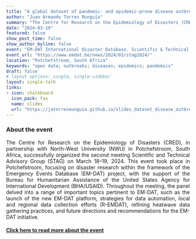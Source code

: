 ```yaml
---
title: "A global dataset of pandemic- and epidemic-prone disease outbreaks"
author: "Juan Armando Torres Munguía"
summary: "The Centre for Research on the Epidemiology of Disasters (CRED), in partnership with North-West University (NWU) in Potchefstroom, South Africa, successfully organized the second meeting Scientific and Technical Advisory Group (STAG) on March 18–19, 2024. This event took place in Potchefstroom, focusing on disaster research within the framework of the Emergency Events Database (EM-DAT) project, with the support of the Bureau for Humanitarian Assistance of the United States Agency for International Development (BHA/USAID). Throughout the meeting, the panel delved into a range of important topics pertinent to EM-DAT, such as the launch of the new EM-DAT platform, strategies for data automation, local and regional data collection efforts (R-EMDAT), refining heatwave data gathering practices, and future directions and recommendations for the EM-DAT initiative."
date: "2024-03-19"
featured: false
show_post_time: false
show_author_byline: false
event: "EM-DAT International Disaster Database. Scientific & Technical Advisory Group (STAG) Meeting"
event_url: "https://www.emdat.be/news/2024/03/stag2024/"
location: "Potchefstroom, South Africa"
keywords: "open data; outbreaks; diseases; epidemics; pandemics"
draft: false
# layout options: single, single-sidebar
layout: single-talk
links:
- icon: chalkboard
  icon_pack: fas
  name: slides
  url: "https://jatorresmunguia.github.io/slides_dataset_disease_outbreaks_stag_2024/#1"
---
```


<h3 style="text-align: justify;"> About the event </h3>
<p style="text-align: justify;">
  The Centre for Research on the Epidemiology of Disasters (CRED), in partnership with North-West University (NWU) in Potchefstroom, South Africa, successfully organized the second meeting Scientific and Technical Advisory Group (STAG) on March 18–19, 2024. This event took place in Potchefstroom, focusing on disaster research within the framework of the Emergency Events Database (EM-DAT) project, with the support of the Bureau for Humanitarian Assistance of the United States Agency for International Development (BHA/USAID). Throughout the meeting, the panel delved into a range of important topics pertinent to EM-DAT, such as the launch of the new EM-DAT platform, strategies for data automation, local and regional data collection efforts (R-EMDAT), refining heatwave data gathering practices, and future directions and recommendations for the EM-DAT initiative.
</p>

<h4 style="text-align: justify;"><a href="https://www.emdat.be/stag/" target="_blank"> Click here to read more about the event</a></h4>
